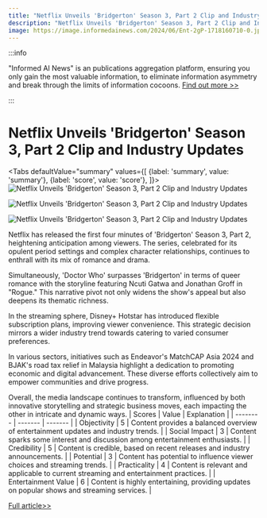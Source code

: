 ```yaml
---
title: "Netflix Unveils 'Bridgerton' Season 3, Part 2 Clip and Industry Updates"
description: "Netflix Unveils 'Bridgerton' Season 3, Part 2 Clip and Industry Updates"
image: https://image.informedainews.com/2024/06/Ent-2gP-1718160710-0.jpg
---
```



:::info

"Informed AI News" is an publications aggregation platform, ensuring you only gain the most valuable information, to eliminate information asymmetry and break through the limits of information cocoons.  [Find out more >>](/)

:::

# Netflix Unveils 'Bridgerton' Season 3, Part 2 Clip and Industry Updates


<Tabs
	defaultValue="summary"
	values={[
	{label: 'summary', value: 'summary'},
	{label: 'score', value: 'score'},
]}>
<TabItem value="summary">
<img
  src="https://image.informedainews.com/2024/06/Ent-2gP-1718160710-0.jpg"
  alt="Netflix Unveils 'Bridgerton' Season 3, Part 2 Clip and Industry Updates"
/>

<img
  src="https://image.informedainews.com/2024/06/Ent-U4i-1718160710-1.jpg"
  alt="Netflix Unveils 'Bridgerton' Season 3, Part 2 Clip and Industry Updates"
/>

<img
  src="https://image.informedainews.com/2024/06/Ent-roT-1718160710-2.jpg"
  alt="Netflix Unveils 'Bridgerton' Season 3, Part 2 Clip and Industry Updates"
/>



Netflix has released the first four minutes of 'Bridgerton' Season 3, Part 2, heightening anticipation among viewers. The series, celebrated for its opulent period settings and complex character relationships, continues to enthrall with its mix of romance and drama.

Simultaneously, 'Doctor Who' surpasses 'Bridgerton' in terms of queer romance with the storyline featuring Ncuti Gatwa and Jonathan Groff in "Rogue." This narrative pivot not only widens the show's appeal but also deepens its thematic richness.

In the streaming sphere, Disney+ Hotstar has introduced flexible subscription plans, improving viewer convenience. This strategic decision mirrors a wider industry trend towards catering to varied consumer preferences.

In various sectors, initiatives such as Endeavor's MatchCAP Asia 2024 and BJAK's road tax relief in Malaysia highlight a dedication to promoting economic and digital advancement. These diverse efforts collectively aim to empower communities and drive progress.

Overall, the media landscape continues to transform, influenced by both innovative storytelling and strategic business moves, each impacting the other in intricate and dynamic ways.
</TabItem>
<TabItem value="score">
	| Scores     | Value   | Explanation |
	| -------- | ------- | ------- |
	| Objectivity  | 5    | Content provides a balanced overview of entertainment updates and industry trends.    |
	| Social Impact | 3     | Content sparks some interest and discussion among entertainment enthusiasts.    |
	| Credibility    | 5    | Content is credible, based on recent releases and industry announcements.    |
	| Potential    | 3    | Content has potential to influence viewer choices and streaming trends.    |
	| Practicality    | 4    | Content is relevant and applicable to current streaming and entertainment practices.    |
	| Entertainment Value    | 6    | Content is highly entertaining, providing updates on popular shows and streaming services.    |
</TabItem>
</Tabs>

[Full article>>](https://sea.mashable.com/tv-shows/33000/netflix-releases-the-first-4-minutes-of-bridgerton-season-3-part-2)
